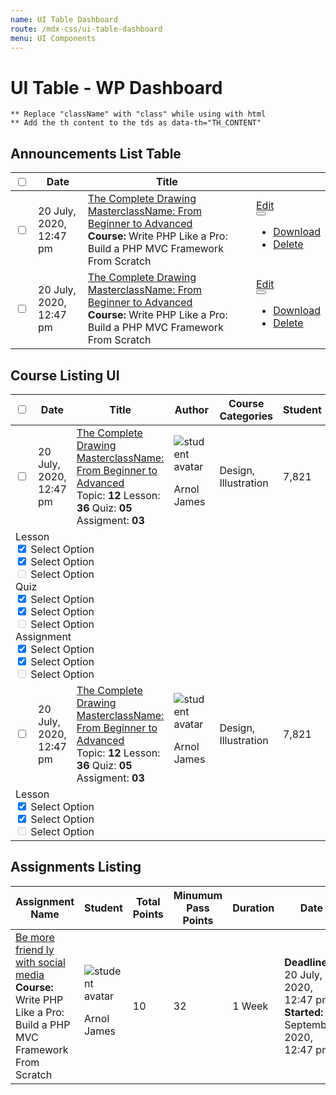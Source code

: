 ```yaml
---
name: UI Table Dashboard
route: /mdx-css/ui-table-dashboard
menu: UI Components
---
```



# UI Table - WP Dashboard

`** Replace "className" with "class" while using with html` <br />
`** Add the th content to the tds as data-th="TH_CONTENT"`

## Announcements List Table

<Playground>
	<div className="tutor-ui-table-wrapper">
		<table className="tutor-ui-table tutor-ui-table-responsive table-dashboard-announcements-list td-align-middle">
			<thead>
				<tr>
					<th>
						<div className="d-flex">
							<input type="checkbox" className="tutor-form-check-input" />
						</div>
					</th>
					<th>
						<div className="text-regular-small color-text-subsued">Date</div>
					</th>
					<th>
						<div className="text-regular-small color-text-subsued">Title</div>
					</th>
					<th className="tutor-shrink"></th>
				</tr>
			</thead>
			<tbody>
				<tr>
					<td data-th="Checkbox">
						<div className="td-checkbox d-flex ">
							<input type="checkbox" className="tutor-form-check-input" />
						</div>
					</td>
					<td data-th="Date">
						<div className="td-datetime text-regular-caption color-text-primary">
							20 July, 2020, <br /> 12:47 pm
						</div>
					</td>
					<td data-th="Announcements" className="column-fullwidth">
						<div className="td-course color-text-primary text-medium-body">
							<a href="#">The Complete Drawing MasterclassName: From Beginner to Advanced</a>
							<div className="tutor-mt-0">
								<span className="color-text-subsued text-medium-small">
									<strong className="color-text-subsued">Course: </strong>Write PHP Like a Pro: Build a PHP MVC
									Framework From Scratch
								</span>
							</div>
						</div>
					</td>
					<td data-th="Actions">
						<div className="inline-flex-center td-action-btns">
							<a href="#" className="tutor-btn tutor-btn-wordpress-outline tutor-btn-sm">
								Edit
							</a>
							<div className="tutor-popup-opener">
								<button
									type="button"
									className="popup-btn"
									data-tutor-popup-target="table-dashboard-announcements-list-1"
								>
									<span className="toggle-icon"></span>
								</button>
								<ul id="table-dashboard-announcements-list-1" className="popup-menu">
									<li>
										<a href="#">
											<span className="icon tutor-v2-icon-test icon-msg-archive-filled color-design-white"></span>
											<span className="text-regular-body color-text-white">Download</span>
										</a>
									</li>
									<li>
										<a href="#">
											<span className="icon tutor-v2-icon-test icon-delete-fill-filled color-design-white"></span>
											<span className="text-regular-body color-text-white">Delete</span>
										</a>
									</li>
								</ul>
							</div>
						</div>
					</td>
				</tr>
				<tr>
					<td data-th="Checkbox">
						<div className="td-checkbox d-flex ">
							<input type="checkbox" className="tutor-form-check-input" />
						</div>
					</td>
					<td data-th="Date">
						<div className="td-datetime text-regular-caption color-text-primary">
							20 July, 2020, <br /> 12:47 pm
						</div>
					</td>
					<td data-th="Announcements" className="column-fullwidth">
						<div className="td-course color-text-primary text-medium-body">
							<a href="#">The Complete Drawing MasterclassName: From Beginner to Advanced</a>
							<div className="tutor-mt-0">
								<span className="color-text-subsued text-medium-small">
									<strong className="color-text-subsued">Course: </strong>Write PHP Like a Pro: Build a PHP MVC
									Framework From Scratch
								</span>
							</div>
						</div>
					</td>
					<td data-th="Actions">
						<div className="inline-flex-center td-action-btns">
							<a href="#" className="tutor-btn tutor-btn-wordpress-outline tutor-btn-sm">
								Edit
							</a>
							<div className="tutor-popup-opener">
								<button
									type="button"
									className="popup-btn"
									data-tutor-popup-target="table-dashboard-announcements-list-2"
								>
									<span className="toggle-icon"></span>
								</button>
								<ul id="table-dashboard-announcements-list-2" className="popup-menu">
									<li>
										<a href="#">
											<span className="icon tutor-v2-icon-test icon-msg-archive-filled color-design-white"></span>
											<span className="text-regular-body color-text-white">Download</span>
										</a>
									</li>
									<li>
										<a href="#">
											<span className="icon tutor-v2-icon-test icon-delete-fill-filled color-design-white"></span>
											<span className="text-regular-body color-text-white">Delete</span>
										</a>
									</li>
								</ul>
							</div>
						</div>
					</td>
				</tr>
			</tbody>
		</table>
	</div>
</Playground>

## Course Listing UI

<Playground>
	<div className="tutor-ui-table-wrapper">
		<table className="tutor-ui-table tutor-ui-table-responsive table-dashboard-course-list td-align-middle tutor-ui-table-data-td-target">
			<thead>
				<tr>
					<th>
						<div className="d-flex">
							<input type="checkbox" className="tutor-form-check-input" />
						</div>
					</th>
					<th>
						<div className="text-regular-small color-text-subsued">Date</div>
					</th>
					<th>
						<div className="text-regular-small color-text-subsued">Title</div>
					</th>
					<th>
						<div className="inline-flex-center color-text-subsued">
							<span className="text-regular-small">Author</span>
							<span className="ttr-ordering-a-to-z-filled"></span>
						</div>
					</th>
					<th>
						<div className="text-regular-caption color-text-subsued">Course Categories</div>
					</th>
					<th>
						<div className="text-regular-small color-text-subsued">Student</div>
					</th>
					<th>
						<div className="text-regular-small color-text-subsued">Price</div>
					</th>
					<th className="tutor-shrink"></th>
					<th className="tutor-shrink"></th>
				</tr>
			</thead>
			<tbody>
				<tr>
					<td data-th="Checkbox">
						<div className="td-checkbox d-flex ">
							<input type="checkbox" className="tutor-form-check-input" />
						</div>
					</td>
					<td data-th="Date">
						<div className="td-datetime text-regular-caption color-text-primary">
							20 July, 2020, <br /> 12:47 pm
						</div>
					</td>
					<td data-th="Course Name" className="column-fullwidth">
						<div className="td-course color-text-primary text-medium-body">
							<a href="#">The Complete Drawing MasterclassName: From Beginner to Advanced</a>
							<div className="course-meta">
								<span className="color-text-hints text-medium-small">
									Topic: <strong className="color-text-primary">12</strong>
								</span>
								<span className="color-text-hints text-medium-small">
									Lesson: <strong className="color-text-primary">36</strong>
								</span>
								<span className="color-text-hints text-medium-small">
									Quiz: <strong className="color-text-primary">05</strong>
								</span>
								<span className="color-text-hints text-medium-small">
									Assigment: <strong className="color-text-primary">03</strong>
								</span>
							</div>
						</div>
					</td>
					<td data-th="Author">
						<div className="td-avatar">
							<img src="https://i.imgur.com/CckCKYQ.jpeg" alt="student avatar" />
							<p className="text-medium-body color-text-primary">Arnol James</p>
							<a href="#" className="btn-text btn-detail-link color-design-dark">
								<span className="ttr-detail-link-filled"></span>
							</a>
						</div>
					</td>
					<td data-th="Course Categories">
						<div className="text-regular-caption color-text-primary">Design, Illustration</div>
					</td>
					<td data-th="Student">
						<div className="text-regular-caption color-text-primary">7,821</div>
					</td>
					<td data-th="Price">
						<div className="text-regular-caption color-text-primary">$129.00</div>
					</td>
					<td data-th="Actions">
						<div className="inline-flex-center td-action-btns">
							<div className="tutor-form-select-with-icon select-default- select-primary select-success- select-danger- select-warning-">
								<select title="Please select a color">
									<option value="Red">Red</option>
									<option value="Blue">Blue</option>
									<option value="Blue">Yellow</option>
								</select>
								<i className="icon1 ttr-eye-fill-filled"></i>
								<i className="icon2 ttr-angle-down-filled"></i>
							</div>
							<a href="#" className="tutor-btn tutor-btn-disable-outline tutor-no-hover tutor-btn-sm">
								Edit
							</a>
							<div className="tutor-popup-opener">
								<button type="button" className="popup-btn" data-tutor-popup-target="table-dashboard-course-list-1">
									<span className="toggle-icon"></span>
								</button>
								<ul id="table-dashboard-course-list-1" className="popup-menu">
									<li>
										<a href="#">
											<span className="icon tutor-v2-icon-test icon-msg-archive-filled color-design-white"></span>
											<span className="text-regular-body color-text-white">Download</span>
										</a>
									</li>
									<li>
										<a href="#">
											<span className="icon tutor-v2-icon-test icon-delete-fill-filled color-design-white"></span>
											<span className="text-regular-body color-text-white">Delete</span>
										</a>
									</li>
								</ul>
							</div>
						</div>
					</td>
					<td data-th="Collapse" data-td-target="target-td-1">
						<div className="d-flex has-data-td-target">
							<span className="ttr-angle-down-filled"></span>
						</div>
					</td>
				</tr>
				<tr>
					<td colSpan="100%" className="data-td-content" id="target-td-1">
						<div className="td-toggle-content">
							<div className="td-list-item-wrapper tutor-bs-d-flex tutor-bs-flex-wrap tutor-bs-flex-lg-nowrap">
								<div className="td-list-item">
									<div className="list-item-title text-regular-body color-text-primary tutor-py-10">Lesson</div>
									<div className="list-item-checklist">
										<div className="tutor-form-check">
											<input
												id="item-checklist-1"
												name="item-checklist-1"
												type="checkbox"
												className="tutor-form-check-input tutor-form-check-circle"
												readOnly="readonly"
												checked="checked"
											/>
											<label htmlFor="item-checklist-1" className="text-regular-caption color-text-subsued">
												Select Option
											</label>
										</div>
										<div className="tutor-form-check">
											<input
												id="item-checklist-2"
												name="item-checklist-2"
												type="checkbox"
												className="tutor-form-check-input tutor-form-check-circle"
												readOnly="readonly"
												checked="checked"
											/>
											<label htmlFor="item-checklist-22">Select Option</label>
										</div>
										<div className="tutor-form-check">
											<input
												id="item-checklist-3"
												name="item-checklist-3"
												type="checkbox"
												className="tutor-form-check-input tutor-form-check-circle"
												readOnly="readonly"
												disabled="disabled"
											/>
											<label htmlFor="item-checklist-3">Select Option</label>
										</div>
									</div>
								</div>
								<div className="td-list-item">
									<div className="list-item-title text-regular-body color-text-primary tutor-py-10">Quiz</div>
									<div className="list-item-checklist">
										<div className="tutor-form-check">
											<input
												id="item-checklist-11"
												name="item-checklist-11"
												type="checkbox"
												className="tutor-form-check-input tutor-form-check-circle"
												readOnly="readonly"
												checked="checked"
											/>
											<label htmlFor="item-checklist-11" className="text-regular-caption color-text-subsued">
												Select Option
											</label>
										</div>
										<div className="tutor-form-check">
											<input
												id="item-checklist-22"
												name="item-checklist-22"
												type="checkbox"
												className="tutor-form-check-input tutor-form-check-circle"
												readOnly="readonly"
												checked="checked"
											/>
											<label htmlFor="item-checklist-22">Select Option</label>
										</div>
										<div className="tutor-form-check">
											<input
												id="item-checklist-33"
												name="item-checklist-33"
												type="checkbox"
												className="tutor-form-check-input tutor-form-check-circle"
												readOnly="readonly"
												disabled="disabled"
											/>
											<label htmlFor="item-checklist-33">Select Option</label>
										</div>
									</div>
								</div>
								<div className="td-list-item">
									<div className="list-item-title text-regular-body color-text-primary tutor-py-10">Assignment</div>
									<div className="list-item-checklist">
										<div className="tutor-form-check">
											<input
												id="item-checklist-111"
												name="item-checklist-111"
												type="checkbox"
												className="tutor-form-check-input tutor-form-check-circle"
												readOnly="readonly"
												checked="checked"
											/>
											<label htmlFor="item-checklist-111" className="text-regular-caption color-text-subsued">
												Select Option
											</label>
										</div>
										<div className="tutor-form-check">
											<input
												id="item-checklist-222"
												name="item-checklist-222"
												type="checkbox"
												className="tutor-form-check-input tutor-form-check-circle"
												readOnly="readonly"
												checked="checked"
											/>
											<label htmlFor="item-checklist-222">Select Option</label>
										</div>
										<div className="tutor-form-check">
											<input
												id="item-checklist-333"
												name="item-checklist-333"
												type="checkbox"
												className="tutor-form-check-input tutor-form-check-circle"
												readOnly="readonly"
												disabled="disabled"
											/>
											<label htmlFor="item-checklist-333">Select Option</label>
										</div>
									</div>
								</div>
							</div>
						</div>
					</td>
				</tr>
				<tr>
					<td data-th="Checkbox">
						<div className="td-checkbox d-flex ">
							<input type="checkbox" className="tutor-form-check-input" />
						</div>
					</td>
					<td data-th="Date">
						<div className="td-datetime text-regular-caption color-text-primary">
							20 July, 2020, <br /> 12:47 pm
						</div>
					</td>
					<td data-th="Course Name">
						<div className="td-course color-text-primary text-medium-body">
							<a href="#">The Complete Drawing MasterclassName: From Beginner to Advanced</a>
							<div className="course-meta">
								<span className="color-text-hints text-medium-small">
									Topic: <strong className="color-text-primary">12</strong>
								</span>
								<span className="color-text-hints text-medium-small">
									Lesson: <strong className="color-text-primary">36</strong>
								</span>
								<span className="color-text-hints text-medium-small">
									Quiz: <strong className="color-text-primary">05</strong>
								</span>
								<span className="color-text-hints text-medium-small">
									Assigment: <strong className="color-text-primary">03</strong>
								</span>
							</div>
						</div>
					</td>
					<td data-th="Author">
						<div className="td-avatar">
							<img src="https://i.imgur.com/CckCKYQ.jpeg" alt="student avatar" />
							<p className="text-medium-body color-text-primary">Arnol James</p>
							<a href="#" className="btn-text btn-detail-link color-design-dark">
								<span className="ttr-detail-link-filled"></span>
							</a>
						</div>
					</td>
					<td data-th="Course Categories">
						<div className="text-regular-caption color-text-primary">Design, Illustration</div>
					</td>
					<td data-th="Student">
						<div className="text-regular-caption color-text-primary">7,821</div>
					</td>
					<td data-th="Price">
						<div className="text-regular-caption color-text-primary">$129.00</div>
					</td>
					<td data-th="Actions">
						<div className="inline-flex-center td-action-btns">
							<div className="tutor-form-select-with-icon select-default- select-primary- select-success select-danger- select-warning-">
								<select title="Please select a color">
									<option value="Red">Red</option>
									<option value="Blue">Blue</option>
									<option value="Blue">Yellow</option>
								</select>
								<i className="icon1 ttr-eye-fill-filled"></i>
								<i className="icon2 ttr-angle-down-filled"></i>
							</div>
							<a href="#" className="tutor-btn tutor-btn-disable-outline tutor-no-hover tutor-btn-sm">
								Edit
							</a>
							<div className="tutor-popup-opener">
								<button type="button" className="popup-btn" data-tutor-popup-target="table-dashboard-course-list-2">
									<span className="toggle-icon"></span>
								</button>
								<ul id="table-dashboard-course-list-2" className="popup-menu">
									<li>
										<a href="#">
											<span className="icon tutor-v2-icon-test icon-msg-archive-filled color-design-white"></span>
											<span className="text-regular-body color-text-white">Download</span>
										</a>
									</li>
									<li>
										<a href="#">
											<span className="icon tutor-v2-icon-test icon-delete-fill-filled color-design-white"></span>
											<span className="text-regular-body color-text-white">Delete</span>
										</a>
									</li>
								</ul>
							</div>
						</div>
					</td>
					<td data-th="Collapse" data-td-target="target-td-2">
						<div className="d-flex has-data-td-target">
							<span className="ttr-angle-down-filled"></span>
						</div>
					</td>
				</tr>
				<tr>
					<td colSpan="100%" className="data-td-content" id="target-td-2">
						<div className="td-toggle-content">
							<div className="td-list-item-wrapper tutor-bs-d-flex tutor-bs-flex-wrap tutor-bs-flex-lg-nowrap">
								<div className="td-list-item">
									<div className="list-item-title text-regular-body color-text-primary tutor-py-10">Lesson</div>
									<div className="list-item-checklist">
										<div className="tutor-form-check">
											<input
												id="item-checklist-112"
												name="item-checklist-112"
												type="checkbox"
												className="tutor-form-check-input tutor-form-check-circle"
												readOnly="readonly"
												checked="checked"
											/>
											<label htmlFor="item-checklist-112" className="text-regular-caption color-text-subsued">
												Select Option
											</label>
										</div>
										<div className="tutor-form-check">
											<input
												id="item-checklist-212"
												name="item-checklist-212"
												type="checkbox"
												className="tutor-form-check-input tutor-form-check-circle"
												readOnly="readonly"
												checked="checked"
											/>
											<label htmlFor="item-checklist-212">Select Option</label>
										</div>
										<div className="tutor-form-check">
											<input
												id="item-checklist-312"
												name="item-checklist-312"
												type="checkbox"
												className="tutor-form-check-input tutor-form-check-circle"
												readOnly="readonly"
												disabled="disabled"
											/>
											<label htmlFor="item-checklist-312">Select Option</label>
										</div>
									</div>
								</div>
							</div>
						</div>
					</td>
				</tr>
			</tbody>
		</table>
	</div>
</Playground>

## Assignments Listing

<Playground>
	<div className="tutor-ui-table-wrapper">
		<table className="tutor-ui-table tutor-ui-table-responsive table-dashboard-assignments-list td-align-middle">
			<thead>
				<tr>
					<th>
						<div className="text-regular-small color-text-subsued">Assignment Name</div>
					</th>
					<th>
						<div className="inline-flex-center color-text-subsued">
							<span className="text-regular-small">Student</span>
							<span className="ttr-ordering-a-to-z-filled"></span>
						</div>
					</th>
					<th>
						<div className="text-regular-caption color-text-subsued">Total Points</div>
					</th>
					<th>
						<div className="text-regular-small color-text-subsued">Minumum Pass Points</div>
					</th>
					<th>
						<div className="text-regular-small color-text-subsued">Duration</div>
					</th>
					<th>
						<div className="text-regular-small color-text-subsued">Date</div>
					</th>
					<th className="tutor-shrink"></th>
				</tr>
			</thead>
			<tbody>
				<tr>
					<td data-th="Assignment Name">
						<div className="color-text-primary td-course text-medium-body">
							<a href="#">Be more friend ly with social media</a>
							<div className="course-meta">
								<span className="color-text-subsued text-regular-caption">
									<strong className="text-medium-caption">Course: </strong>Write PHP Like a Pro: Build a PHP MVC
									Framework From Scratch
								</span>
							</div>
						</div>
					</td>
					<td data-th="Student">
						<div>
							<div className="td-avatar">
								<img src="https://i.imgur.com/CckCKYQ.jpeg" alt="student avatar" />
								<p className="text-medium-body color-text-primary">Arnol James</p>
							</div>
						</div>
					</td>
					<td data-th="Total Points">
						<div className="text-medium-caption color-text-primary">10</div>
					</td>
					<td data-th="Minumum Pass Points">
						<div className="text-medium-caption color-text-primary">32</div>
					</td>
					<td data-th="Duration">
						<div className="text-medium-caption color-text-primary">1 Week</div>
					</td>
					<td data-th="Date">
						<div>
							<div className="color-text-primary text-regular-caption">
								<strong className="text-medium-caption-">Deadline:</strong> 20 July, 2020, 12:47 pm
							</div>
							<div className="color-text-subsued text-regular-small tutor-mt-6">
								<strong className="text-medium-caption-">Started: </strong>20 September, 2020, 12:47 pm
							</div>
						</div>
					</td>
					<td data-th="Actions">
						<div className="inline-flex-center td-action-btns">
							<button className="tutor-btn tutor-btn-wordpress-outline tutor-no-hover tutor-btn-sm">Button</button>
							<button className="tutor-btn tutor-btn-disable-outline tutor-no-hover tutor-btn-sm">Button</button>
						</div>
					</td>
				</tr>
			</tbody>
		</table>
	</div>
</Playground>

